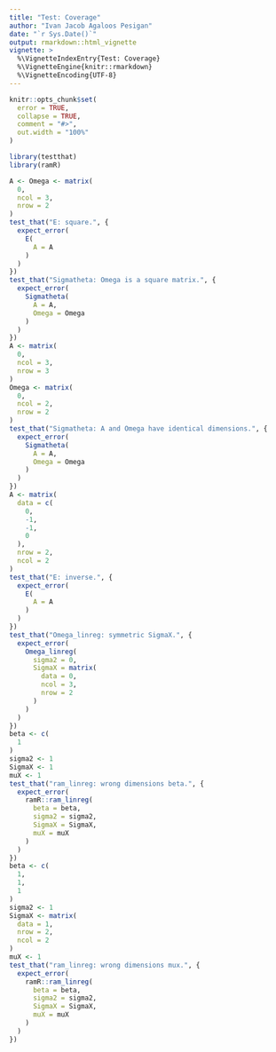 ```yaml
---
title: "Test: Coverage"
author: "Ivan Jacob Agaloos Pesigan"
date: "`r Sys.Date()`"
output: rmarkdown::html_vignette
vignette: >
  %\VignetteIndexEntry{Test: Coverage}
  %\VignetteEngine{knitr::rmarkdown}
  %\VignetteEncoding{UTF-8}
---
```



```r
knitr::opts_chunk$set(
  error = TRUE,
  collapse = TRUE,
  comment = "#>",
  out.width = "100%"
)
```




```r
library(testthat)
library(ramR)
```



```r
A <- Omega <- matrix(
  0,
  ncol = 3,
  nrow = 2
)
test_that("E: square.", {
  expect_error(
    E(
      A = A
    )
  )
})
test_that("Sigmatheta: Omega is a square matrix.", {
  expect_error(
    Sigmatheta(
      A = A,
      Omega = Omega
    )
  )
})
A <- matrix(
  0,
  ncol = 3,
  nrow = 3
)
Omega <- matrix(
  0,
  ncol = 2,
  nrow = 2
)
test_that("Sigmatheta: A and Omega have identical dimensions.", {
  expect_error(
    Sigmatheta(
      A = A,
      Omega = Omega
    )
  )
})
A <- matrix(
  data = c(
    0,
    -1,
    -1,
    0
  ),
  nrow = 2,
  ncol = 2
)
test_that("E: inverse.", {
  expect_error(
    E(
      A = A
    )
  )
})
test_that("Omega_linreg: symmetric SigmaX.", {
  expect_error(
    Omega_linreg(
      sigma2 = 0,
      SigmaX = matrix(
        data = 0,
        ncol = 3,
        nrow = 2
      )
    )
  )
})
beta <- c(
  1
)
sigma2 <- 1
SigmaX <- 1
muX <- 1
test_that("ram_linreg: wrong dimensions beta.", {
  expect_error(
    ramR::ram_linreg(
      beta = beta,
      sigma2 = sigma2,
      SigmaX = SigmaX,
      muX = muX
    )
  )
})
beta <- c(
  1,
  1,
  1
)
sigma2 <- 1
SigmaX <- matrix(
  data = 1,
  nrow = 2,
  ncol = 2
)
muX <- 1
test_that("ram_linreg: wrong dimensions mux.", {
  expect_error(
    ramR::ram_linreg(
      beta = beta,
      sigma2 = sigma2,
      SigmaX = SigmaX,
      muX = muX
    )
  )
})
```

